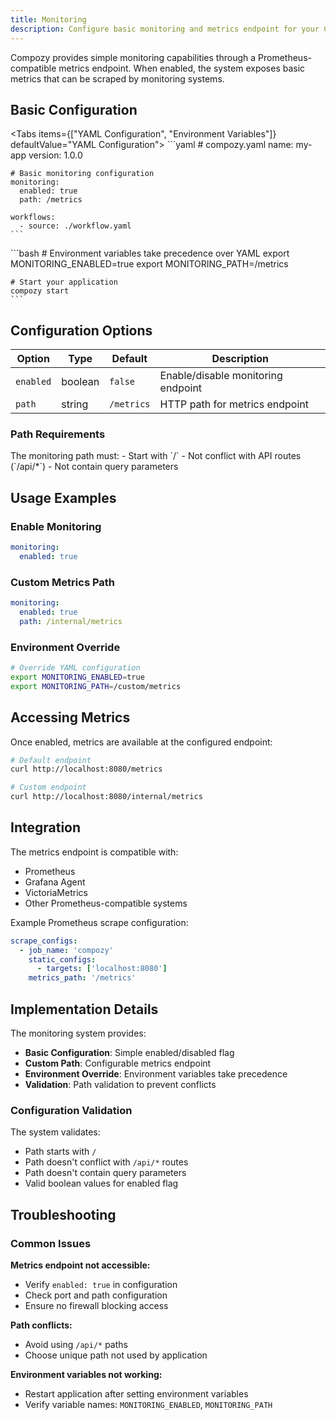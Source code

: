 ```yaml
---
title: Monitoring
description: Configure basic monitoring and metrics endpoint for your Compozy applications
---
```


Compozy provides simple monitoring capabilities through a Prometheus-compatible metrics endpoint. When enabled, the system exposes basic metrics that can be scraped by monitoring systems.

## Basic Configuration

<Tabs items={["YAML Configuration", "Environment Variables"]} defaultValue="YAML Configuration">
  <Tab value="YAML Configuration">
    ```yaml
    # compozy.yaml
    name: my-app
    version: 1.0.0

    # Basic monitoring configuration
    monitoring:
      enabled: true
      path: /metrics

    workflows:
      - source: ./workflow.yaml
    ```
  </Tab>

  <Tab value="Environment Variables">
    ```bash
    # Environment variables take precedence over YAML
    export MONITORING_ENABLED=true
    export MONITORING_PATH=/metrics

    # Start your application
    compozy start
    ```
  </Tab>
</Tabs>

## Configuration Options

| Option | Type | Default | Description |
|--------|------|---------|-------------|
| `enabled` | boolean | `false` | Enable/disable monitoring endpoint |
| `path` | string | `/metrics` | HTTP path for metrics endpoint |

### Path Requirements

<Callout type="info">
  The monitoring path must:
  - Start with `/`
  - Not conflict with API routes (`/api/*`)
  - Not contain query parameters
</Callout>

## Usage Examples

### Enable Monitoring

```yaml
monitoring:
  enabled: true
```

### Custom Metrics Path

```yaml
monitoring:
  enabled: true
  path: /internal/metrics
```

### Environment Override

```bash
# Override YAML configuration
export MONITORING_ENABLED=true
export MONITORING_PATH=/custom/metrics
```

## Accessing Metrics

Once enabled, metrics are available at the configured endpoint:

```bash
# Default endpoint
curl http://localhost:8080/metrics

# Custom endpoint
curl http://localhost:8080/internal/metrics
```

## Integration

The metrics endpoint is compatible with:

- Prometheus
- Grafana Agent
- VictoriaMetrics
- Other Prometheus-compatible systems

Example Prometheus scrape configuration:

```yaml
scrape_configs:
  - job_name: 'compozy'
    static_configs:
      - targets: ['localhost:8080']
    metrics_path: '/metrics'
```

## Implementation Details

The monitoring system provides:

- **Basic Configuration**: Simple enabled/disabled flag
- **Custom Path**: Configurable metrics endpoint
- **Environment Override**: Environment variables take precedence
- **Validation**: Path validation to prevent conflicts

### Configuration Validation

The system validates:

- Path starts with `/`
- Path doesn't conflict with `/api/*` routes
- Path doesn't contain query parameters
- Valid boolean values for enabled flag

## Troubleshooting

### Common Issues

**Metrics endpoint not accessible:**
- Verify `enabled: true` in configuration
- Check port and path configuration
- Ensure no firewall blocking access

**Path conflicts:**
- Avoid using `/api/*` paths
- Choose unique path not used by application

**Environment variables not working:**
- Restart application after setting environment variables
- Verify variable names: `MONITORING_ENABLED`, `MONITORING_PATH`

<ReferenceCardList>
  <ReferenceCard
    title="Runtime Configuration"
    description="Configure tool execution environment and settings"
    href="/docs/core/configuration/runtime-config"
    icon="Play"
  />
  <ReferenceCard
    title="Global Configuration"
    description="Main project configuration options and system settings"
    href="/docs/core/configuration/global"
    icon="Settings"
  />
  <ReferenceCard
    title="CLI Configuration"
    description="Command-line interface setup and development workflow"
    href="/docs/core/configuration/cli"
    icon="Terminal"
  />
</ReferenceCardList>
